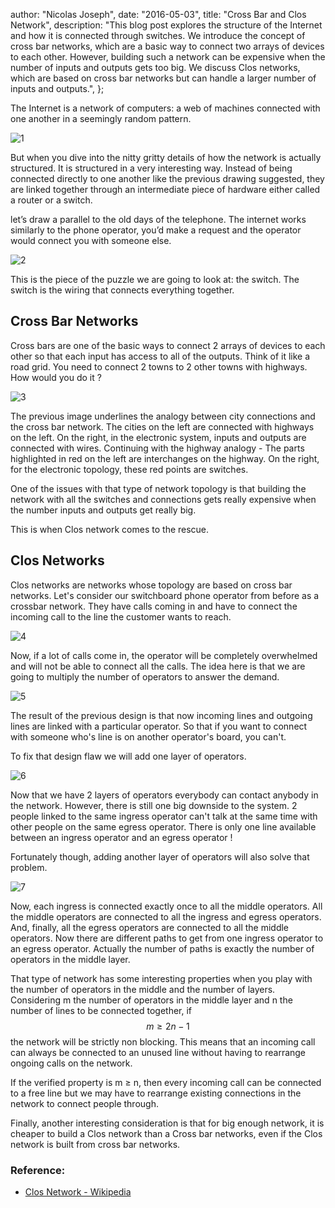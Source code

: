 
  author: "Nicolas Joseph",
  date: "2016-05-03",
  title: "Cross Bar and Clos Network",
  description:
    "This blog post explores the structure of the Internet and how it is connected through switches. We introduce the concept of cross bar networks, which are a basic way to connect two arrays of devices to each other. However, building such a network can be expensive when the number of inputs and outputs gets too big. We discuss Clos networks, which are based on cross bar networks but can handle a larger number of inputs and outputs.",
};


The Internet is a network of computers: a web of machines connected with one another in a
seemingly random pattern.

![1](/images/blog/2016-05-02-cross-bar-and-clos-networks/1.png)

But when you dive into the nitty gritty details of how the network is actually structured.
It is structured in a very interesting way. Instead of being connected directly to
one another like the previous drawing suggested, they are linked together through an
intermediate piece of hardware either called a router or a switch.

let’s draw a parallel to the old days of the telephone. The internet works similarly to the phone operator,
you’d make a request and the operator would connect you with someone else.

![2](/images/blog/2016-05-02-cross-bar-and-clos-networks/2.png)

This is the piece of the puzzle we are going to look at: the switch. The switch
is the wiring that connects everything together.

## Cross Bar Networks

Cross bars are one of the basic ways to connect 2 arrays of devices to each other so that each input has access to all of the outputs.
Think of it like a road grid. You need to connect 2 towns to 2 other towns with highways.
How would you do it ?

![3](/images/blog/2016-05-02-cross-bar-and-clos-networks/3.png)

The previous image underlines the analogy between city connections and the cross bar network.
The cities on the left are connected with highways on the left. On the right, in the
electronic system, inputs and outputs are connected with wires. Continuing with the
highway analogy - The parts highlighted in red on the left are interchanges
on the highway. On the right, for the electronic topology, these
red points are switches.

One of the issues with that type of network topology is that building the network with all
the switches and connections gets really expensive when the number inputs
and outputs get really big.

This is when Clos network comes to the rescue.

## Clos Networks

Clos networks are networks whose topology are based on cross bar networks. Let's consider our
switchboard phone operator from before as a crossbar network. They have calls coming in and
have to connect the incoming call to the line the customer wants to reach.

![4](/images/blog/2016-05-02-cross-bar-and-clos-networks/4.png)

Now, if a lot of calls come in, the operator will be completely overwhelmed
and will not be able to connect all the calls. The idea here is that we are
going to multiply the number of operators to answer the demand.

![5](/images/blog/2016-05-02-cross-bar-and-clos-networks/5.png)

The result of the previous design is that now incoming lines and outgoing
lines are linked with a particular operator. So that if you want
to connect with someone who's line is on another operator's board, you can't.

To fix that design flaw we will add one layer of operators.

![6](/images/blog/2016-05-02-cross-bar-and-clos-networks/6.png)

Now that we have 2 layers of operators everybody can contact anybody in the network.
However, there is still one big downside to the system. 2 people linked to the same
ingress operator can't talk at the same time with other people on the same egress operator.
There is only one line available between an ingress operator and an egress operator !

Fortunately though, adding another layer of operators will also solve that problem.

![7](/images/blog/2016-05-02-cross-bar-and-clos-networks/7.png)

Now, each ingress is connected exactly once to all the middle operators.
All the middle operators are connected to all the ingress and egress operators.
And, finally, all the egress operators are connected to all the middle operators.
Now there are different paths to get from one ingress operator to an egress operator.
Actually the number of paths is exactly the number of operators in the middle layer.

That type of network has some interesting properties when you play with the number
of operators in the middle and the number of layers. Considering m the number
of operators in the middle layer and n the number of lines to be connected together,
if $$m ≥ 2n−1$$ the network will be strictly non blocking. This means that an incoming
call can always be connected to an unused line without having to rearrange ongoing calls on the network.

If the verified property is m ≥ n, then every incoming call can be connected to a free
line but we may have to rearrange existing connections in the network to connect people through.

Finally, another interesting consideration is that for big enough network, it
is cheaper to build a Clos network than a Cross bar networks, even
if the Clos network is built from cross bar networks.

### Reference:

- [Clos Network - Wikipedia](https://en.wikipedia.org/wiki/Clos_network)
